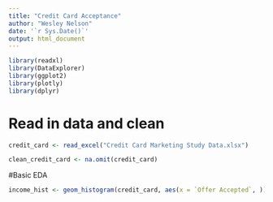 ```yaml
---
title: "Credit Card Acceptance"
author: "Wesley Nelson"
date: '`r Sys.Date()`'
output: html_document
---
```


```r
library(readxl)
library(DataExplorer)
library(ggplot2)
library(plotly)
library(dplyr)
```

# Read in data and clean


```r


credit_card <- read_excel("Credit Card Marketing Study Data.xlsx")

clean_credit_card <- na.omit(credit_card)


```

#Basic EDA

```r

income_hist <- geom_histogram(credit_card, aes(x = `Offer Accepted`, ))



```


